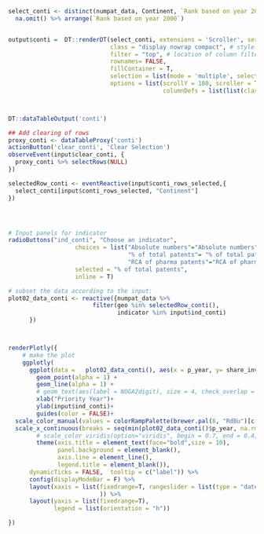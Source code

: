 ```r

select_conti <- distinct(numpat_data, Continent, `Rank based on year 2000`)  %>% 
  na.omit() %>% arrange(`Rank based on year 2000`)


output$conti =  DT::renderDT(select_conti, extensions = 'Scroller', server = F,
                             class = "display nowrap compact", # style
                             filter = "top", # location of column filters
                             rownames= FALSE,
                             fillContainer = T,
                             selection = list(mode = 'multiple', selected = which(select_conti$Continent %in% c("Europe"))),
                             options = list(scrollY = 180, scroller = TRUE, dom = 't', scrollX= T,
                                            columnDefs = list(list(className = 'dt-center', targets = 1))))



DT::dataTableOutput('conti')

## Add clearing of rows
proxy_conti <- dataTableProxy('conti')
actionButton('clear_conti', 'Clear Selection')
observeEvent(input$clear_conti, {
  proxy_conti %>% selectRows(NULL)
})

selectedRow_conti <- eventReactive(input$conti_rows_selected,{
  select_conti[input$conti_rows_selected, "Continent"]
})




# Input panels for indicator 
radioButtons("ind_conti", "Choose an indicator",
                   choices = list("Absolute numbers"="Absolute numbers",
                                  "% of total patents"= "% of total patents", 
                                  "RCA of pharma patents"="RCA of pharma patents"),
                   selected = "% of total patents", 
                   inline = T)

# subset the data according to the input:
plot02_data_conti <- reactive({numpat_data %>%
                        filter(geo %in% selectedRow_conti(),
                               indicator %in% input$ind_conti)
      }) 



renderPlotly({
    # make the plot
    ggplotly(
      ggplot(data =   plot02_data_conti(), aes(x = p_year, y= share_inv, color = geo, shape = geo, label = Geo)) +
        geom_point(alpha = 1) +
        geom_line(alpha = 1) +
        # geom_text(aes(label = NOGA2digit), size = 4, check_overlap = FALSE, position = position_nudge(y = +0.1))+
        xlab("Priority Year")+
        ylab(input$ind_conti)+
        guides(color = FALSE)+
  scale_color_manual(values = colorRampPalette(brewer.pal(8, "RdBu")[c(1:3, 6:8)])(length(unique(plot02_data_conti()$geo)))) +
  scale_x_continuous(breaks = seq(min(plot02_data_conti()$p_year, na.rm = T), max(plot02_data_conti()$p_year, na.rm = T), by = 5)) +
        # scale_color_viridis(option="viridis", begin = 0.7, end = 0.4, discrete = FALSE, name = "None")+
        theme(axis.title = element_text(face="bold",size = 10),
              panel.background = element_blank(),
              axis.line = element_line(),
              legend.title = element_blank()),
      dynamicTicks = FALSE,  tooltip = c("label")) %>%
      config(displayModeBar = F) %>%
      layout(xaxis = list(fixedrange=T, rangeslider = list(type = "date", visible=T, thickness=0.1)
                          )) %>%
      layout(yaxis = list(fixedrange=T),
             legend = list(orientation = "h"))

})




```
